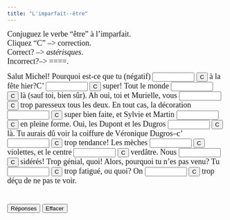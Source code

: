 ```yaml
---
title: "L'imparfait--être"
---
```


<p align=left><font face="Garamond" size="4">Conjuguez le verbe "être" à 
        l'imparfait.<br>
        Cliquez "C" --&gt; correction.<br>
        Correct? --&gt; *astérisques*. <br>
        Incorrect?--&gt; ====.</font><font face="Garamond" size="4"><br>
        </font> </p>

 <form action="" method=post>
              <font face="Garamond" size="4">Salut Michel! Pourquoi est-ce que 
              tu (négatif) 
              <input size=9 name=item1>
              <input onClick="dasher(form.item1, 'n\'étais pas')" type=button value=C name=Button>
              à la fête hier?C' 
              <input size=9 name=item2>
              <input onClick="dasher(form.item2, 'était')" type=button value=C name=Button>
              super! Tout le monde 
              <input size=9 name=item3>
              <input onClick="dasher(form.item3, 'était')" type=button value=C name=Button>
              là (sauf toi, bien sûr). Ah oui, toi et Murielle, vous 
              <input size=9 
      name=item4>
              <input onClick="dasher(form.item4, 'étiez')" type=button value=C name=Button>
              trop paresseux tous les deux. En tout cas, la décoration 
              <input size=9 
      name=item5>
              <input onClick="dasher(form.item5, 'était')" type=button value=C name=Button>
              super bien faite, et Sylvie et Martin 
              <input size=9 name=item6>
              <input onClick="dasher(form.item6, 'étaient')" type=button value=C name=Button>
              en pleine forme. Oui, les Dupont et les Dugros 
              <input size=9 name=item7>
              <input onClick="dasher(form.item7, 'étaient')" type=button value=C name=Button>
              là. Tu aurais dû voir la coiffure de Véronique Dugros--c' 
              <input size=9 
      name=item8>
              <input onClick="dasher(form.item8, 'était')" type=button value=C name=Button>
              trop tendance! Les mèches 
              <input size=9 name=item9>
              <input onClick="dasher(form.item9, 'étaient')" type=button value=C name=Button>
              violettes, et le centre 
              <input size=9 name=item10>
              <input onClick="dasher(form.item10, 'était')" type=button value=C name=Button>
              verdâtre. Nous 
              <input size=9 name=item11>
              <input onClick="dasher(form.item11, 'étions')" type=button value=C name=Button>
              sidérés! Trop génial, quoi! Alors, pourquoi tu n'es pas venu? Tu 
              <input 
      size=9 name=item12>
              <input onClick="dasher(form.item12, 'étais')" type=button value=C name=Button>
              trop fatigué, ou quoi? On 
              <input size=9 name=item13>
              <input onClick="dasher(form.item13, 'était')" type=button value=C name=Button>
              trop déçu de ne pas te voir. <br>
              <br>
              <br>
              <input onClick="form.item1.value='n\'étais pas';form.item2.value='était';form.item3.value='était';form.item4.value='étiez';form.item5.value='était';form.item6.value='étaient';form.item7.value='étaient';form.item8.value='était';form.item9.value='étaient';form.item10.value='était';form.item11.value='étions';form.item12.value='étais';form.item13.value='était';" type=button value="Réponses" name=Button>
              <input onClick="form.item1.value='';form.item2.value='';form.item3.value='';form.item4.value='';form.item5.value='';form.item6.value='';form.item7.value='';form.item8.value='';form.item9.value='';form.item10.value='';form.item11.value='';form.item12.value='';form.item13.value='';" type=button value="Effacer" name=Button>
              </font> 
            </form>

<SCRIPT Language="JavaScript">
//  This code is based on George Mitrevski's original CLOZE code.  
//  Dennie Hoopingarner modified it to provide more detailed feedback about the user's responses, 
//  in a manner similar to the Dasher program.
//  You are welcome to use and modify this code, but please give credit where credit is due. 
//  Dennie Hoopingarner, Michigan State University  hooping4@msu.edu
//  Content by: Alison Murray Levine, University of Virginia, alevine@virginia.edu, 
function dasher(Student, Correct) {
var studentAnswer = Student.value;
var correctAnswer = Correct;
result = ""
for (var c = 0; c< correctAnswer.length; c ++) {
	var CorrectX = correctAnswer.charAt(c);
	var StudentX = studentAnswer.charAt(c);
	if (CorrectX == StudentX) {
	result = result + CorrectX;
	}
	else {
	result = result +  "=";
	}
}
Student.value = result;
    if (studentAnswer == correctAnswer){
    Student.value = "*" + studentAnswer + "*";
    }
}

<!-- done hiding --></SCRIPT>